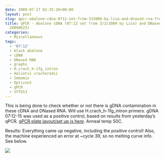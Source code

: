 ```yaml
---
date: 2009-07-17 02:35:10+00:00
layout: post
slug: qpcr-abalone-cdna-0712-set-from-332009-by-lisa-and-dnased-rna-from-20090623-2
title: qPCR - Abalone cDNA (07:12 set from 3/3/2009 by Lisa) and DNased RNA (from
  20090623)
categories:
  - Miscellaneous
tags:
  - '07:12'
  - black abalone
  - cDNA
  - DNased RNA
  - graphs
  - H.crach_h-1fg_intron
  - Haliotis cracherodii
  - Immomix
  - Opticon2
  - qPCR
  - SYTO13
---
```


This is being done to check whether or not there is gDNA contamination in these cDNA and DNased RNA. Will use H.crach_h-1fg_intron primers. gDNA 07:12-15 was used as a positive control, based on results from yesterday's qPCR. [qPCR plate layout/set up is here](https://eagle.fish.washington.edu/Arabidopsis/Notebook%20Workup%20Files/20090716-01.jpg). Anneal temp 50C.

Results: Everything came up negative, including the positive control! Also, the machine experienced an error at ~cycle 39, so no melting curve info. See below.

![](https://eagle.fish.washington.edu/Arabidopsis/20090716-01%20SJW.jpg)
